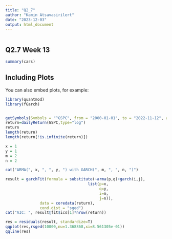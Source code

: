 ```yaml
---
title: "Q2_7"
author: "Kamin Atsavasirilert"
date: "2023-12-03"
output: html_document
---
```


```r
```

## Q2.7 Week 13

```r
summary(cars)
```

## Including Plots

You can also embed plots, for example:

```r
library(quantmod)
library(fGarch)


getSymbols(Symbols = "^GSPC", from = "2000-01-01", to = "2022-11-12", auto_assign = TRUE)
return=dailyReturn(GSPC,type="log")
return
length(return)
length(return[!is.infinite(return)])

x = 1
y = 1
m = 2
n = 2

cat("ARMA(", x, ", ", y, ") with GARCH(", m, ", ", n, ")")

result = garchFit(formula = substitute(~arma(p,q)+garch(i,j),
                                    list(p=x,
                                         q=y,
                                         i=m,
                                         j=n)), 
               data = coredata(return), 
               cond.dist = "sged")
cat("AIC: ", result@fit$ics[1]*nrow(return))

res = residuals(result, standardize=T)
qqplot(res,rsged(10000,nu=1.368868,xi=8.561305e-01))
qqline(res)
```
